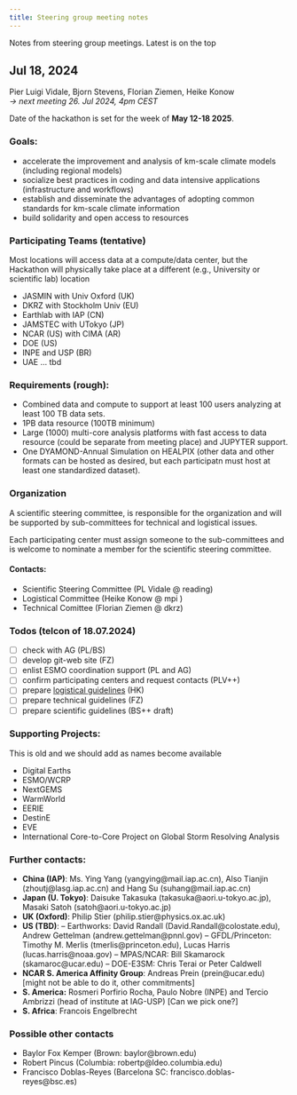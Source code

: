 ```yaml
---
title: Steering group meeting notes
---
```


Notes from steering group meetings. Latest is on the top

## Jul 18, 2024
Pier Luigi Vidale, Bjorn Stevens, Florian Ziemen, Heike Konow  
*-> next meeting 26. Jul 2024, 4pm CEST*

Date of the hackathon is set for the week of **May 12-18 2025**.


### Goals:  

- accelerate the improvement and analysis of km-scale climate models (including regional models)
- socialize best practices in coding and data intensive applications (infrastructure and workflows)
- establish and disseminate the advantages of adopting common standards for km-scale climate information
- build solidarity and open access to resources

### Participating Teams (tentative)

Most locations will access data at a compute/data center, but the Hackathon will physically take place at a different (e.g., University or scientific lab) location

* JASMIN with Univ Oxford (UK)
* DKRZ with Stockholm Univ (EU)
* Earthlab with IAP (CN)
* JAMSTEC with UTokyo (JP)
* NCAR (US) with CIMA (AR)
* DOE (US)
* INPE and USP (BR)
* UAE  ... tbd

### Requirements (rough):

- Combined data and compute to support at least 100 users analyzing at least 100 TB data sets.
- 1PB data resource (100TB minimum)
- Large (1000) multi-core analysis platforms with fast access to data resource (could be separate from meeting place) and JUPYTER support.
- One DYAMOND-Annual Simulation on HEALPIX (other data and other formats can be hosted as desired, but each participatn must host at least one standardized dataset).

### Organization

A scientific steering committee, is responsible for the organization and will be supported by sub-committees for technical and logistical issues. 

Each participating center must assign someone to the sub-committees and is welcome to nominate a member for the scientific steering committee.

#### Contacts:

- Scientific Steering Committee (PL Vidale @ reading)
- Logistical Committee (Heike Konow @ mpi )
- Technical Comittee (Florian Ziemen @ dkrz)

### Todos (telcon of 18.07.2024)

- [ ] check with AG (PL/BS)
- [ ] develop git-web site (FZ)
- [ ] enlist ESMO coordination support (PL and AG)
- [ ] confirm participating centers and request contacts (PLV++)
- [ ] prepare [logistical guidelines](/hosting/logistical.qmd) (HK)
- [ ] prepare technical guidelines (FZ)
- [ ] prepare scientific guidelines (BS++ draft)


<!-- > [name=bjorn] add a comment like this or just edit; you can also take a color for yourself [color=fuchsia] -->

### Supporting Projects:  

This is old and we should add as names become available 

- Digital Earths
- ESMO/WCRP
- NextGEMS
- WarmWorld
- EERIE
- DestinE
- EVE
- International Core-to-Core Project on Global Storm Resolving Analysis   

### Further contacts:


- **China (IAP)**: Ms. Ying Yang (yangying@mail.iap.ac.cn), Also Tianjin (zhoutj@lasg.iap.ac.cn) and Hang Su (suhang@mail.iap.ac.cn)
- **Japan (U. Tokyo)**: Daisuke Takasuka (takasuka@aori.u-tokyo.ac.jp), Masaki Satoh (satoh@aori.u-tokyo.ac.jp)
- **UK (Oxford)**: Philip Stier (philip.stier@physics.ox.ac.uk)
- **US (TBD)**: 
-- Earthworks: David Randall (David.Randall@colostate.edu), Andrew Gettelman (andrew.gettelman@pnnl.gov)
-- GFDL/Princeton: Timothy M. Merlis (tmerlis@princeton.edu), Lucas Harris (lucas.harris@noaa.gov)
-- MPAS/NCAR: Bill Skamarock (skamaroc@ucar.edu)
-- DOE-E3SM: Chris Terai or Peter Caldwell
- **NCAR S. America Affinity Group**: Andreas Prein (prein@ucar.edu) [might not be able to do it, other commitments]
- **S. America:**  Rosmeri Porfirio Rocha, Paulo Nobre (INPE) and Tercio Ambrizzi (head of institute at IAG-USP) [Can we pick one?]
- **S. Africa**: Francois Engelbrecht

### Possible other contacts

- Baylor Fox Kemper (Brown: baylor@brown.edu)
- Robert Pincus (Columbia: robertp@ldeo.columbia.edu)
- Francisco Doblas-Reyes (Barcelona SC: francisco.doblas-reyes@bsc.es)





